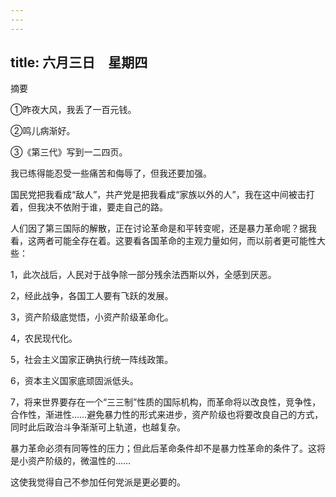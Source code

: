 ```yaml
---
---
---
```

title: 六月三日　星期四
---




摘要

①昨夜大风，我丢了一百元钱。

②鸣儿病渐好。

③《第三代》写到一二四页。



我已练得能忍受一些痛苦和侮辱了，但我还要加强。

国民党把我看成“敌人”，共产党是把我看成“家族以外的人”，我在这中间被击打着，但我决不依附于谁，要走自己的路。



人们因了第三国际的解散，正在讨论革命是和平转变呢，还是暴力革命呢？据我看，这两者可能全存在着。这要看各国革命的主观力量如何，而以前者更可能性大些：

1，此次战后，人民对于战争除一部分残余法西斯以外，全感到厌恶。

2，经此战争，各国工人要有飞跃的发展。

3，资产阶级底觉悟，小资产阶级革命化。

4，农民现代化。

5，社会主义国家正确执行统一阵线政策。

6，资本主义国家底顽固派低头。

7，将来世界要存在一个“三三制”性质的国际机构，而革命将以改良性，竞争性，合作性，渐进性……避免暴力性的形式来进步，资产阶级也将要改良自己的方式，同时此后政治斗争渐渐可上轨道，也越复杂。

暴力革命必须有同等性的压力；但此后革命条件却不是暴力性革命的条件了。这将是小资产阶级的，微温性的……

这使我觉得自己不参加任何党派是更必要的。